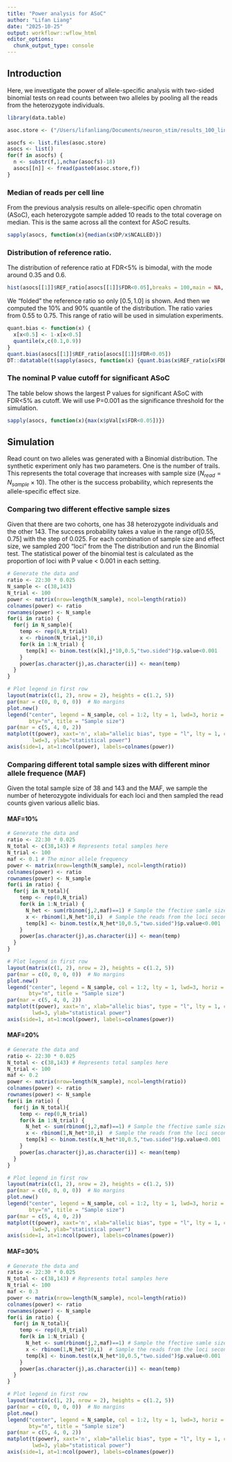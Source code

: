 ```yaml
---
title: "Power analysis for ASoC"
author: "Lifan Liang"
date: "2025-10-25"
output: workflowr::wflow_html
editor_options:
  chunk_output_type: console
---
```


## Introduction

Here, we investigate the power of allele-specific analysis with two-sided binomial tests on read counts between two alleles by pooling all the reads from the heterozygote individuals.

```r
library(data.table)

asoc.store <- ("/Users/lifanliang/Documents/neuron_stim/results_100_lines_22Dec2023/")

asocfs <- list.files(asoc.store)
asocs <- list()
for(f in asocfs) {
  n <- substr(f,1,nchar(asocfs)-18)
  asocs[[n]] <- fread(paste0(asoc.store,f))
}
```

### Median of reads per cell line

From the previous analysis results on allele-specific open chromatin (ASoC), each heterozygote sample added 10 reads to the total coverage on median. This is the same across all the context for ASoC results.

```r
sapply(asocs, function(x){median(x$DP/x$NCALLED)})
```

### Distribution of reference ratio.

The distribution of reference ratio at FDR<5% is bimodal, with the mode around 0.35 and 0.6.

```r
hist(asocs[[1]]$REF_ratio[asocs[[1]]$FDR<0.05],breaks = 100,main = NA, xlab="Proportion of read counts on the reference allele")
```

We "folded" the reference ratio so only $[0.5,1.0]$ is shown. And then we computed the 10% and 90% quantile of the distribution. The ratio varies from 0.55 to 0.75. This range of ratio will be used in simulation experiments.

```r
quant.bias <- function(x) {
  x[x<0.5] <- 1-x[x<0.5]
  quantile(x,c(0.1,0.9))
}
quant.bias(asocs[[1]]$REF_ratio[asocs[[1]]$FDR<0.05])
DT::datatable(t(sapply(asocs, function(x) {quant.bias(x$REF_ratio[x$FDR<0.05])})))
```


### The nominal P value cutoff for significant ASoC

The table below shows the largest P values for significant ASoC with FDR<5% as cutoff. We will use P=0.001 as the significance threshold for the simulation.

```r
sapply(asocs, function(x){max(x$pVal[x$FDR<0.05])})
```



## Simulation 

Read count on two alleles was generated with a Binomial distribution. The synthetic experiment only has two parameters. One is the number of trails. This represents the total coverage that increases with sample size ($N_{read}=N_{sample} \times 10$). The other is the success probability, which represents the allele-specific effect size.

### Comparing two different effective sample sizes

Given that there are two cohorts, one has 38 heterozygote individuals and the other 143. The success probability takes a value in the range of$[0.55,0.75]$ with the step of 0.025. For each combination of sample size and effect size, we sampled 200 "loci" from the The distribution and run the Binomial test. The statistical power of the binomial test is calculated as the proportion of loci with P value < 0.001 in each setting.

```r

# Generate the data and 
ratio <- 22:30 * 0.025
N_sample <- c(38,143)
N_trial <- 100
power <- matrix(nrow=length(N_sample), ncol=length(ratio))
colnames(power) <- ratio
rownames(power) <- N_sample
for(i in ratio) {
  for(j in N_sample){
    temp <- rep(0,N_trial)
    x <- rbinom(N_trial,j*10,i)
    for(k in 1:N_trial) {
      temp[k] <- binom.test(x[k],j*10,0.5,"two.sided")$p.value<0.001
    }
    power[as.character(j),as.character(i)] <- mean(temp)
  }
}

# Plot legend in first row
layout(matrix(c(1, 2), nrow = 2), heights = c(1.2, 5))
par(mar = c(0, 0, 0, 0))  # No margins
plot.new()
legend("center", legend = N_sample, col = 1:2, lty = 1, lwd=3, horiz = T,
       bty="n", title = "Sample size")
par(mar = c(5, 4, 0, 2))
matplot(t(power), xaxt='n', xlab="allelic bias", type = "l", lty = 1, col = 1:2,
        lwd=3, ylab="statistical power")
axis(side=1, at=1:ncol(power), labels=colnames(power))
```

### Comparing different total sample sizes with different minor allele frequence (MAF)

Given the total sample size of 38 and 143 and the MAF, we sample the number of heterozygote individuals for each loci and then sampled the read counts given various allelic bias.

#### MAF=10%
```r

# Generate the data and 
ratio <- 22:30 * 0.025
N_total <- c(38,143) # Represents total samples here
N_trial <- 100
maf <- 0.1 # The minor allele frequency
power <- matrix(nrow=length(N_sample), ncol=length(ratio))
colnames(power) <- ratio
rownames(power) <- N_sample
for(i in ratio) {
  for(j in N_total){
    temp <- rep(0,N_trial)
    for(k in 1:N_trial) {
      N_het <- sum(rbinom(j,2,maf)==1) # Sample the ffective samle size first
      x <- rbinom(1,N_het*10,i)  # Sample the reads from the loci second
      temp[k] <- binom.test(x,N_het*10,0.5,"two.sided")$p.value<0.001
    }
    power[as.character(j),as.character(i)] <- mean(temp)
  }
}

# Plot legend in first row
layout(matrix(c(1, 2), nrow = 2), heights = c(1.2, 5))
par(mar = c(0, 0, 0, 0))  # No margins
plot.new()
legend("center", legend = N_sample, col = 1:2, lty = 1, lwd=3, horiz = T,
       bty="n", title = "Sample size")
par(mar = c(5, 4, 0, 2))
matplot(t(power), xaxt='n', xlab="allelic bias", type = "l", lty = 1, col = 1:2,
        lwd=3, ylab="statistical power")
axis(side=1, at=1:ncol(power), labels=colnames(power))
```


#### MAF=20%
```r

# Generate the data and 
ratio <- 22:30 * 0.025
N_total <- c(38,143) # Represents total samples here
N_trial <- 100
maf <- 0.2
power <- matrix(nrow=length(N_sample), ncol=length(ratio))
colnames(power) <- ratio
rownames(power) <- N_sample
for(i in ratio) {
  for(j in N_total){
    temp <- rep(0,N_trial)
    for(k in 1:N_trial) {
      N_het <- sum(rbinom(j,2,maf)==1) # Sample the ffective samle size first
      x <- rbinom(1,N_het*10,i)  # Sample the reads from the loci second
      temp[k] <- binom.test(x,N_het*10,0.5,"two.sided")$p.value<0.001
    }
    power[as.character(j),as.character(i)] <- mean(temp)
  }
}

# Plot legend in first row
layout(matrix(c(1, 2), nrow = 2), heights = c(1.2, 5))
par(mar = c(0, 0, 0, 0))  # No margins
plot.new()
legend("center", legend = N_sample, col = 1:2, lty = 1, lwd=3, horiz = T,
       bty="n", title = "Sample size")
par(mar = c(5, 4, 0, 2))
matplot(t(power), xaxt='n', xlab="allelic bias", type = "l", lty = 1, col = 1:2,
        lwd=3, ylab="statistical power")
axis(side=1, at=1:ncol(power), labels=colnames(power))
```

#### MAF=30%
```r

# Generate the data and 
ratio <- 22:30 * 0.025
N_total <- c(38,143) # Represents total samples here
N_trial <- 100
maf <- 0.3
power <- matrix(nrow=length(N_sample), ncol=length(ratio))
colnames(power) <- ratio
rownames(power) <- N_sample
for(i in ratio) {
  for(j in N_total){
    temp <- rep(0,N_trial)
    for(k in 1:N_trial) {
      N_het <- sum(rbinom(j,2,maf)==1) # Sample the ffective samle size first
      x <- rbinom(1,N_het*10,i)  # Sample the reads from the loci second
      temp[k] <- binom.test(x,N_het*10,0.5,"two.sided")$p.value<0.001
    }
    power[as.character(j),as.character(i)] <- mean(temp)
  }
}

# Plot legend in first row
layout(matrix(c(1, 2), nrow = 2), heights = c(1.2, 5))
par(mar = c(0, 0, 0, 0))  # No margins
plot.new()
legend("center", legend = N_sample, col = 1:2, lty = 1, lwd=3, horiz = T,
       bty="n", title = "Sample size")
par(mar = c(5, 4, 0, 2))
matplot(t(power), xaxt='n', xlab="allelic bias", type = "l", lty = 1, col = 1:2,
        lwd=3, ylab="statistical power")
axis(side=1, at=1:ncol(power), labels=colnames(power))
```
